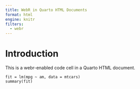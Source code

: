 ```yaml
---
title: WebR in Quarto HTML Documents
format: html
engine: knitr
filters:
  - webr
---
```


# Introduction

This is a webr-enabled code cell in a Quarto HTML document.

```webr-r
fit = lm(mpg ~ am, data = mtcars)
summary(fit)
```

